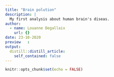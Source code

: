 ```yaml
---
title: "Brain polution"
description: |
  My first analysis about human brain's diseas.
author:
  - name: Louanne Degallaix
    url: {}
date: 23-10-2020
preview   :
output:
  distill::distill_article:
    self_contained: false
---
```


```r
knitr::opts_chunk$set(echo = FALSE)
```

